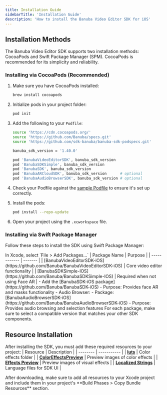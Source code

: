 ```yaml
---
title: Installation Guide
sidebarTitle: 'Installation Guide'
description: 'How to install the Banuba Video Editor SDK for iOS'
---
```


## Installation Methods

The Banuba Video Editor SDK supports two installation methods: CocoaPods and Swift Package Manager (SPM). CocoaPods is recommended for its simplicity and reliability.

### Installing via CocoaPods (Recommended)

1. Make sure you have CocoaPods installed:
   ```bash
   brew install cocoapods
   ```

2. Initialize pods in your project folder:
   ```bash
   pod init
   ```

3. Add the following to your `Podfile`:
   ```bash
   source 'https://cdn.cocoapods.org/'
   source 'https://github.com/Banuba/specs.git'
   source 'https://github.com/sdk-banuba/banuba-sdk-podspecs.git'
   
   banuba_sdk_version = '1.40.0'
   
   pod 'BanubaVideoEditorSDK', banuba_sdk_version
   pod 'BanubaSDKSimple', banuba_sdk_version
   pod 'BanubaSDK', banuba_sdk_version
   pod 'BanubaARCloudSDK', banuba_sdk_version      # optional
   pod 'BanubaAudioBrowserSDK', banuba_sdk_version # optional
   ```

4. Check your Podfile against the [sample Podfile](https://github.com/Banuba/banuba-sdk-ios-samples/blob/main/Podfile) to ensure it's set up correctly.

5. Install the pods:
   ```bash
   pod install --repo-update
   ```

6. Open your project using the `.xcworkspace` file.


### Installing via Swift Package Manager

Follow these steps to install the SDK using Swift Package Manager:

<Steps>
  <Step title="Open Package Manager">
    In Xcode, select `File > Add Packages...`
  </Step>
  
  <Step title="Add Mandatory Packages">
      | Package Name | Purpose |
      | ------------ | ------- |
      | [BanubaVideoEditorSDK-iOS](https://github.com/Banuba/BanubaVideoEditorSDK-iOS) | Core video editor functionality |
      | [BanubaSDKSimple-IOS](https://github.com/Banuba/BanubaSDKSimple-IOS) | Required when not using Face AR |
  </Step>
  
  <Step title="Add Face AR Package (Optional)">
    - Add the [BanubaSDK-iOS package](https://github.com/Banuba/BanubaSDK-iOS)
    - Purpose: Provides face AR and masks functionality
  </Step>
  
  <Step title="Add Additional Modules (Optional)">
    - Audio Browser:
     - Package: [BanubaAudioBrowserSDK-iOS](https://github.com/Banuba/BanubaAudioBrowserSDK-iOS)
     - Purpose: Provides audio browsing and selection features
  </Step>
</Steps>
<Note>
  For each package, make sure to select a compatible version that matches your other SDK components.
</Note>


## Resource Installation

After installing the SDK, you must add these required resources to your project:
  | Resource | Description | 
  | -------- | ----------- | 
  | [**luts**](https://github.com/Banuba/banuba-sdk-ios-samples/tree/main/VEEffectsSDK/luts) | Color effects folder |
  | [**ColorEffectsPreview**](https://github.com/Banuba/banuba-sdk-ios-samples/tree/main/VEEffectsSDK/ColorEffectsPreview) | Preview images of color effects |
  | [**Effects Preview**](https://github.com/Banuba/banuba-sdk-ios-samples/tree/main/VEEffectsSDK/Effects%20Preview) | Preview images of visual effects |
  | [**Localized Strings**](https://github.com/Banuba/banuba-sdk-ios-samples/tree/main/VEEffectsSDK/en.lproj) | Language files for SDK UI |

<Warning>
  After downloading, make sure to add all resources to your Xcode project and include them in your project's **Build Phases > Copy Bundle Resources** section.
</Warning>
